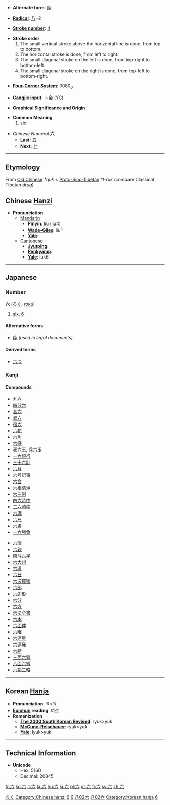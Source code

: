 * '''Alternate form''': [[陸]]

* '''[[Wiktionary:Chinese radical index| Radical]]''': [[Wiktionary:Chinese radical index 八|八]]+2

* '''[[Wiktionary:Chinese total strokes index|Stroke number]]''': [[Wiktionary:Chinese total strokes index 4|4]]

*'''Stroke order'''
*# The small vertical stroke above the horizontal line is done, from top to bottom.
*# The horizontal stroke is done, from left to right.
*# The small diagonal stroke on the left is done, from top-right to bottom-left.
*# The small diagonal stroke on the right is done, from top-left to bottom-right.

* '''[[Wiktionary:Chinese four corner index|Four-Corner System]]''': 0080<sub>0</sub>

* '''[[Wiktionary:Chinese Cangjie index|Cangjie input]]''': 卜金 (YC)

* '''Graphical Significance and Origin''': 

* '''Common Meaning'''
*# [[six]]

*''Chinese Numeral'' '''六'''
**'''Last:''' [[五]]
**'''Next:''' [[七]]

----

== Etymology ==

From [[Old Chinese]] ''*rjuk'' < [[Proto-Sino-Tibetan]] ''*t-ruk'' (compare Classical Tibetan ''drug'')

== Chinese [[Hanzi]] ==

*'''Pronunciation '''
**[[Mandarin]]
***'''[[Pinyin]]''': liù (liu4)
***'''[[Wade-Giles]]''': liu<sup>4</sup>
***'''[[Yale]]''': 
**[[Cantonese]]
***'''[[Jyutping]]''': 
***'''[[Penkyamp]]''': 
***'''[[Yale]]''': luk6

----

== Japanese ==
[[Category:Japanese language|ろく]]
===Number===
'''六''' ([[ろく]], ''[[roku]]'')
# [[six]], [[6]]
====Alternative forms====
*[[陸]] ''(used in legal documents)''
====Derived terms====
*[[六つ]]

===Kanji===
{{kanji|[[ろく]] (''[[roku]]'')|[[むっつ]] ([[六つ]], ''[[muttsu]]'')}}
====Compounds====
{{top}}
*[[九六]]
*[[四分六]]
*[[甚六]]
*[[双六]]
*[[宿六]]
*[[六花]]
*[[六角]]
*[[六感]]
*[[表六玉]], [[兵六玉]]
*[[一六銀行]]
*[[三十六計]]
*[[六月]]
*[[六号記事]]
*[[六合]]
*[[六根清浄]]
*[[六三制]]
*[[四六時中]]
*[[二六時中]]
*[[六識]]
*[[六尺]]
*[[六書]]
*[[一六勝負]]
{{mid}}
*[[六情]]
*[[六親]]
*[[南斗六星]]
*[[六大州]]
*[[六道]]
*[[六日]]
*[[六波羅蜜]]
*[[六部]]
*[[六辺形]]
*[[六分]]
*[[六方]]
*[[六法全書]]
*[[六本]]
*[[六面体]]
*[[六曜]]
*[[六連星]]
*[[六連発]]
*[[六腑]]
*[[三面六臂]]
*[[八面六臂]]
*[[六韜三略]]
{{bottom}}  
----

== Korean [[Hanja]] ==

* '''Pronunciation''': 륙>육
* '''[[Eumhun]] reading''': 여섯
* '''Romanization'''
** '''[[The 2000 South Korean Revised Romanization|The 2000 South Korean Revised]]''': ryuk>yuk
** '''[[McCune-Reischauer]]''': ryuk>yuk
** '''[[Yale]]''': lyuk>yuk

----

==Technical Information==
*'''Unicode'''
**Hex: 516D
**Decimal: 20845

[[Category:Chinese hanzi]]
[[Category:Chinese numbers|6]]
[[Category:Japanese numbers|6]]
[[Category:Japanese kanji|八02六]]
[[Category:Grade 1 kanji|八02六]]
[[Category:Korean hanja]]
[[Category:Korean numbers|6]]

[[fr:六]]
[[ko:六]]
[[it:六]]
[[la:六]]
[[hu:六]]
[[ja:六]]
[[pl:六]]
[[pt:六]]
[[fi:六]]
[[sv:六]]
[[zh:六]]